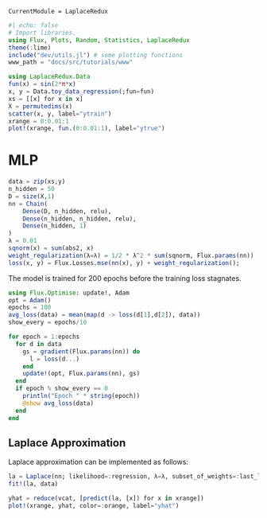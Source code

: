 ```@meta
CurrentModule = LaplaceRedux
```

```julia
#| echo: false
# Import libraries.
using Flux, Plots, Random, Statistics, LaplaceRedux
theme(:lime)
include("dev/utils.jl") # some plotting functions
www_path = "docs/src/tutorials/www"
```

```julia
using LaplaceRedux.Data
fun(x) = sin(2*π*x)
x, y = Data.toy_data_regression(;fun=fun)
xs = [[x] for x in x]
X = permutedims(x)
scatter(x, y, label="ytrain")
xrange = 0:0.01:1
plot!(xrange, fun.(0:0.01:1), label="ytrue")
```

# MLP

```julia
data = zip(xs,y)
n_hidden = 50
D = size(X,1)
nn = Chain(
    Dense(D, n_hidden, relu),
    Dense(n_hidden, n_hidden, relu),
    Dense(n_hidden, 1)
)  
λ = 0.01
sqnorm(x) = sum(abs2, x)
weight_regularization(λ=λ) = 1/2 * λ^2 * sum(sqnorm, Flux.params(nn))
loss(x, y) = Flux.Losses.mse(nn(x), y) + weight_regularization();
```

The model is trained for 200 epochs before the training loss stagnates.

```julia
using Flux.Optimise: update!, Adam
opt = Adam()
epochs = 100
avg_loss(data) = mean(map(d -> loss(d[1],d[2]), data))
show_every = epochs/10

for epoch = 1:epochs
  for d in data
    gs = gradient(Flux.params(nn)) do
      l = loss(d...)
    end
    update!(opt, Flux.params(nn), gs)
  end
  if epoch % show_every == 0
    println("Epoch " * string(epoch))
    @show avg_loss(data)
  end
end
```

## Laplace Approximation

Laplace approximation can be implemented as follows:

```julia
la = Laplace(nn; likelihood=:regression, λ=λ, subset_of_weights=:last_layer)
fit!(la, data)
```

```julia
yhat = reduce(vcat, [predict(la, [x]) for x in xrange])
plot!(xrange, yhat, color=:orange, label="yhat")
```




